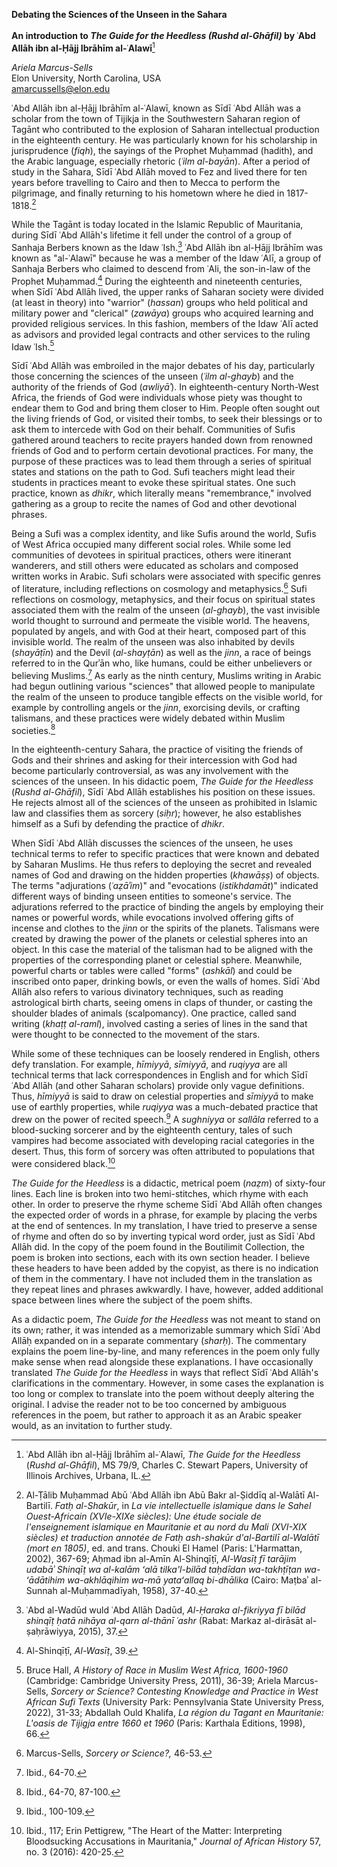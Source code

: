 **Debating the Sciences of the Unseen in the Sahara\
\
An introduction to *The Guide for the Heedless (Rushd al-Ghāfil)* by ʿAbd Allāh ibn al-Ḥājj Ibrāhīm al-ʿAlawī**[^1]

*Ariela Marcus-Sells*  
Elon University, North Carolina, USA    
amarcussells@elon.edu

ʿAbd Allāh ibn al-Ḥājj Ibrāhīm al-ʿAlawī, known as Sīdī ʿAbd Allāh was a scholar from the town of Tijikja in the Southwestern Saharan region of Tagānt who contributed to the explosion of Saharan intellectual production in the eighteenth century. He was particularly known for his scholarship in jurisprudence (*fiqh*), the sayings of the Prophet Muḥammad (hadith), and the Arabic language, especially rhetoric (*ʿilm al-bayān*). After a period of study in the Sahara, Sīdī ʿAbd Allāh moved to Fez and lived there for ten years before travelling to Cairo and then to Mecca to perform the pilgrimage, and finally returning to his hometown where he died in 1817-1818.[^2]

While the Tagānt is today located in the Islamic Republic of Mauritania, during Sīdī ʿAbd Allāh's lifetime it fell under the control of a group of Sanhaja Berbers known as the Idaw ʿIsh.[^3] ʿAbd Allāh ibn al-Ḥājj Ibrāhīm was known as "al-ʿAlawī" because he was a member of the Idaw ʿAlī, a group of Sanhaja Berbers who claimed to descend from ʿAli, the son-in-law of the Prophet Muḥammad.[^4] During the eighteenth and nineteenth centuries, when Sīdī ʿAbd Allāh lived, the upper ranks of Saharan society were divided (at least in theory) into "warrior" (*hassan*) groups who held political and military power and "clerical" (*zawāya*) groups who acquired learning and provided religious services. In this fashion, members of the Idaw ʿAlī acted as advisors and provided legal contracts and other services to the ruling Idaw ʿIsh.[^5]

Sīdī ʿAbd Allāh was embroiled in the major debates of his day, particularly those concerning the sciences of the unseen (*ʿilm al-ghayb*) and the authority of the friends of God (*awliyāʾ*). In eighteenth-century North-West Africa, the friends of God were individuals whose piety was thought to endear them to God and bring them closer to Him. People often sought out the living friends of God, or visited their tombs, to seek their blessings or to ask them to intercede with God on their behalf. Communities of Sufis gathered around teachers to recite prayers handed down from renowned friends of God and to perform certain devotional practices. For many, the purpose of these practices was to lead them through a series of spiritual states and stations on the path to God. Sufi teachers might lead their students in practices meant to evoke these spiritual states. One such practice, known as *dhikr*, which literally means "remembrance," involved gathering as a group to recite the names of God and other devotional phrases.

Being a Sufi was a complex identity, and like Sufis around the world, Sufis of West Africa occupied many different social roles. While some led communities of devotees in spiritual practices, others were itinerant wanderers, and still others were educated as scholars and composed written works in Arabic. Sufi scholars were associated with specific genres of literature, including reflections on cosmology and metaphysics.[^6] Sufi reflections on cosmology, metaphysics, and their focus on spiritual states associated them with the realm of the unseen (*al-ghayb*), the vast invisible world thought to surround and permeate the visible world. The heavens, populated by angels, and with God at their heart, composed part of this invisible world. The realm of the unseen was also inhabited by devils (*shayāṭīn*) and the Devil (*al-shayṭān*) as well as the *jinn*, a race of beings referred to in the Qurʾān who, like humans, could be either unbelievers or believing Muslims.[^7] As early as the ninth century, Muslims writing in Arabic had begun outlining various "sciences" that allowed people to manipulate the realm of the unseen to produce tangible effects on the visible world, for example by controlling angels or the *jinn*, exorcising devils, or crafting talismans, and these practices were widely debated within Muslim societies.[^8]

In the eighteenth-century Sahara, the practice of visiting the friends of Gods and their shrines and asking for their intercession with God had become particularly controversial, as was any involvement with the sciences of the unseen. In his didactic poem, *The Guide for the Heedless* (*Rushd al-Ghāfil*), Sīdī ʿAbd Allāh establishes his position on these issues. He rejects almost all of the sciences of the unseen as prohibited in Islamic law and classifies them as sorcery (*siḥr*); however, he also establishes himself as a Sufi by defending the practice of *dhikr*.

When Sīdī ʿAbd Allāh discusses the sciences of the unseen, he uses technical terms to refer to specific practices that were known and debated by Saharan Muslims. He thus refers to deploying the secret and revealed names of God and drawing on the hidden properties (*khawāṣṣ*) of objects. The terms "adjurations (*ʿaẓāʾim*)" and "evocations (*istikhdamāt*)" indicated different ways of binding unseen entities to someone's service. The adjurations referred to the practice of binding the angels by employing their names or powerful words, while evocations involved offering gifts of incense and clothes to the *jinn* or the spirits of the planets. Talismans were created by drawing the power of the planets or celestial spheres into an object. In this case the material of the talisman had to be aligned with the properties of the corresponding planet or celestial sphere. Meanwhile, powerful charts or tables were called "forms" (*ashkāl*) and could be inscribed onto paper, drinking bowls, or even the walls of homes. Sīdī ʿAbd Allāh also refers to various divinatory techniques, such as reading astrological birth charts, seeing omens in claps of thunder, or casting the shoulder blades of animals (scalpomancy). One practice, called sand writing (*khaṭṭ al-raml*), involved casting a series of lines in the sand that were thought to be connected to the movement of the stars.

While some of these techniques can be loosely rendered in English, others defy translation. For example, *hīmiyyā*, *sīmiyyā*, and *ruqiyya* are all technical terms that lack correspondences in English and for which Sīdī ʿAbd Allāh (and other Saharan scholars) provide only vague definitions. Thus, *hīmiyyā* is said to draw on celestial properties and *sīmiyyā* to make use of earthly properties, while *ruqiyya* was a much-debated practice that drew on the power of recited speech.[^9] A *sughniyya* or *sallāla* referred to a blood-sucking sorcerer and by the eighteenth century, tales of such vampires had become associated with developing racial categories in the desert. Thus, this form of sorcery was often attributed to populations that were considered black.[^10]

*The Guide for the Heedless* is a didactic, metrical poem (*naẓm*) of sixty-four lines. Each line is broken into two hemi-stitches, which rhyme with each other. In order to preserve the rhyme scheme Sīdī ʿAbd Allāh often changes the expected order of words in a phrase, for example by placing the verbs at the end of sentences. In my translation, I have tried to preserve a sense of rhyme and often do so by inverting typical word order, just as Sīdī ʿAbd Allāh did. In the copy of the poem found in the Boutilimit Collection, the poem is broken into sections, each with its own section header. I believe these headers to have been added by the copyist, as there is no indication of them in the commentary. I have not included them in the translation as they repeat lines and phrases awkwardly. I have, however, added additional space between lines where the subject of the poem shifts.

As a didactic poem, *The Guide for the Heedless* was not meant to stand on its own; rather, it was intended as a memorizable summary which Sīdī ʿAbd Allāḥ expanded on in a separate commentary (*sharḥ*). The commentary explains the poem line-by-line, and many references in the poem only fully make sense when read alongside these explanations. I have occasionally translated *The Guide for the Heedless* in ways that reflect Sīdī ʿAbd Allāh's clarifications in the commentary. However, in some cases the explanation is too long or complex to translate into the poem without deeply altering the original. I advise the reader not to be too concerned by ambiguous references in the poem, but rather to approach it as an Arabic speaker would, as an invitation to further study.

[^1]: ʿAbd Allāh ibn al-Ḥājj Ibrāhīm al-ʿAlawī, *The Guide for the Heedless* (*Rushd al-Ghāfil*), MS 79/9, Charles C. Stewart Papers, University of Illinois Archives, Urbana, IL.

[^2]: Al-Ṭālib Muḥammad Abū ʿAbd Allāh ibn Abū Bakr al-Ṣiddīq al-Walātī Al-Bartilī. *Fatḥ al-Shakūr*, in *La vie intellectuelle islamique dans le Sahel Ouest-Africain (XVIe-XIXe siècles): Une étude sociale de l\'enseignement islamique en Mauritanie et au nord du Mali (XVI-XIX siècles) et traduction annotée de Fatḥ ash-shakūr d\'al-Bartilī al-Walātī (mort en 1805)*, ed. and trans. Chouki El Hamel (Paris: L'Harmattan, 2002), 367-69; Aḥmad ibn al-Amīn Al-Shinqīṭī, *Al-Wasīṭ fī tarājim udabāʾ Shinqīṭ wa al-kalām ʻalā tilka\'l-bilād taḥdīdan wa-takhṭīṭan wa-ʻādātihim wa-akhlāqihim wa-mā yataʻallaq bi-dhālika* (Cairo: Maṭbaʾ al-Sunnah al-Muḥammadīyah, 1958), 37-40.

[^3]: ʿAbd al-Wadūd wuld ʿAbd Allāh Dadūd, *Al-Ḥaraka al-fikriyya fī bilād shinqīṭ ḥatā nihāya al-qarn al-thānī ʿashr* (Rabat: Markaz al-dirāsāt al-ṣaḥrāwiyya, 2015), 37.

[^4]: Al-Shinqīṭī, *Al-Wasīṭ*, 39.

[^5]: Bruce Hall, *A History of Race in Muslim West Africa, 1600-1960* (Cambridge: Cambridge University Press, 2011), 36-39; Ariela Marcus-Sells, *Sorcery or Science? Contesting Knowledge and Practice in West African Sufi Texts* (University Park: Pennsylvania State University Press, 2022), 31-33; Abdallah Ould Khalifa, *La région du Tagant en Mauritanie: L\'oasis de Tijigja entre 1660 et 1960* (Paris: Karthala Editions, 1998), 66.

[^6]: Marcus-Sells, *Sorcery or Science?,* 46-53.

[^7]: Ibid., 64-70.

[^8]: Ibid., 64-70, 87-100.

[^9]: Ibid., 100-109.

[^10]: Ibid., 117; Erin Pettigrew, "The Heart of the Matter: Interpreting Bloodsucking Accusations in Mauritania," *Journal of African History* 57, no. 3 (2016): 420-25.
